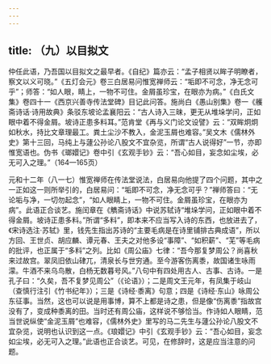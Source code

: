 ```yaml
---
---
---
```

title: （九）以目拟文
---




仲任此语，乃吾国以目拟文之最早者。《自纪》篇亦云：“孟子相贤以眸子明瞭者，察文以义可晓。”《五灯会元》卷三白居易问惟宽禅师云：“垢即不可念，净无念可乎”；师答：“如人眼，睛上，一物不可住。金屑虽珍宝，在眼亦为病。”《白氏文集》卷四十一《西京兴善寺传法堂碑》目记此问答。施尚白《愚山别集》卷一《艧斋诗话·诗用故典》条驳东坡论孟襄阳云：“古人诗入三昧，更无从堆垛学问，正如眼中着不得金屑。坡诗正患多料耳。”范肯堂《再与义门论文设譬》云：“双眸炯炯如秋水，持比文章理最工。粪土尘沙不教入，金泥玉屑也难容。”吴文木《儒林外史》第十三回，马纯上与蘧公孙论八股文不宜杂览，所谓“古人说得好”一节，亦即惟宽语也。伪书《瑯嬛记》卷中引《玄观手钞》云：“吾心如目，妄念如尘埃，必无可入之理。”（164—165页）

元和十二年（八一七）惟宽禅师在传法堂说法，白居易向他提了四个问题，其中之一正如这一则所举引的，白居易问：“垢即不可念，净无念可乎？”禅师答曰：“无论垢与净，一切勿起念”，“如人眼睛上，一物不可住。金屑虽珍宝，在眼亦为病”。此语正合谈艺。施闰章在《觹斋诗话》中说苏轼诗“堆垛学问，正如眼中着不得金屑。坡诗正患多料。”所谓“多料”，即本来不应当写入诗的东西，也放进去了，《宋诗选注·苏轼》里，钱先生指出苏诗的“主要毛病是在诗里铺排古典成语”，所以方回、王世贞、胡应麟、谭元春、王夫之对他多设“事障”、“如积薪”、“芜”等毛病的批评，也正属于“多料”之列。比如《周公庙》七律：“吾今那复梦周公？尚喜秋来过故宫。翠凤旧依山硉兀，清泉长与世穷通。至今游客伤离黍，故国诸生咏雨濛。牛酒不来乌鸟散，白杨无数暮号风。”八句中有四处用古人、古事、古诗。一是孔子曰：“久矣，吾不复梦见周公”（《论语》）；二是周文王元年，有凤集于岐山（查慎行注引《竹书纪年》）；三是《诗经·黍离》句意；四是《诗经·东山》咏周公东征事。当然，这也可以说是用事博，算不上都是诗之患，但是像“伤离黍”指故宫没有了，变成种黍离的田。当时还有周公庙，这样说不够恰当。作诗如人眼睛，范当世说纵使“金泥玉屑”也难容，《儒林外史》里写的马二先生与蘧公孙论八股文不宜杂览，说明也认识到这一点。《琅嬛记》中引《玄观手钞》云：“吾心如目，妄念如尘埃，必无可入之理。”此语也正合谈艺。可见，在修辞时，这是应当注意的问题。
